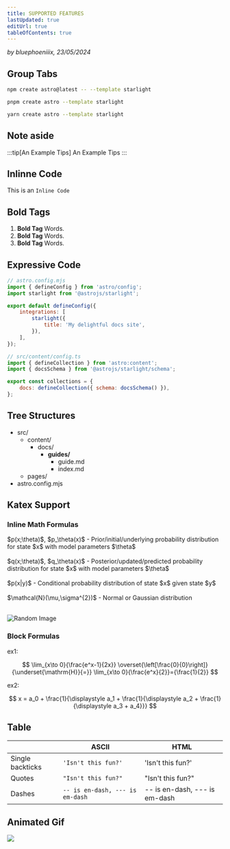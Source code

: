 ```yaml
---
title: SUPPORTED FEATURES
lastUpdated: true
editUrl: true
tableOfContents: true
---
```



_by bluephoeniiix, 23/05/2024_


## Group Tabs

<Tabs>
<TabItem label="npm">

```sh
npm create astro@latest -- --template starlight
```

</TabItem>
<TabItem label="pnpm">

```sh
pnpm create astro --template starlight
```

</TabItem>
<TabItem label="Yarn">

```sh
yarn create astro --template starlight
```

</TabItem>
</Tabs>

## Note aside

:::tip[An Example Tips]
An Example Tips
:::

## Inlinne Code

This is an `Inline Code`

## Bold Tags
1. **Bold Tag** Words.
2. **Bold Tag** Words.
3. **Bold Tag** Words.


## Expressive Code 

```js ins={8}
// astro.config.mjs
import { defineConfig } from 'astro/config';
import starlight from '@astrojs/starlight';

export default defineConfig({
	integrations: [
		starlight({
			title: 'My delightful docs site',
		}),
	],
});
```


```js ins={3,6}
// src/content/config.ts
import { defineCollection } from 'astro:content';
import { docsSchema } from '@astrojs/starlight/schema';

export const collections = {
	docs: defineCollection({ schema: docsSchema() }),
};
```

## Tree Structures


<FileTree>

- src/
  - content/
    - docs/
      - **guides/**
        - guide.md
        - index.md
  - pages/
- astro.config.mjs

</FileTree>


## Katex Support

### Inline Math Formulas

<section style={{ display: 'flex' }}>
  <div style={{ flexBasis: '70%', paddingRight: '20px' }}>
    <p>
        $p(x;\theta)$, $p_\theta(x)$ - Prior/initial/underlying probability distribution for state $x$ with model parameters $\theta$ <br></br>
        $q(x;\theta)$, $q_\theta(x)$ - Posterior/updated/predicted probability distribution for state $x$ with model parameters $\theta$ <br></br>
        $p(x|y)$ - Conditional probability distribution of state $x$ given state $y$  <br></br>
        $\mathcal{N}(\mu,\sigma^{2})$ - Normal or Gaussian distribution <br></br>
    </p>
  </div>
  <div style={{ flexBasis: '30%' }}>
    <img src="https://source.unsplash.com/random/500x300" alt="Random Image" style={{ width: '100%', height: 'auto' }} />
  </div>
</section>

### Block Formulas

ex1:

$$
 \lim_{x\to 0}{\frac{e^x-1}{2x}}
 \overset{\left[\frac{0}{0}\right]}{\underset{\mathrm{H}}{=}}
 \lim_{x\to 0}{\frac{e^x}{2}}={\frac{1}{2}}
$$

ex2:

$$
  x = a_0 + \frac{1}{\displaystyle a_1 
          + \frac{1}{\displaystyle a_2 
          + \frac{1}{\displaystyle a_3 + a_4}}}
$$


## Table 

|                |ASCII                          |HTML                         |
|----------------|-------------------------------|-----------------------------|
|Single backticks|`'Isn't this fun?'`            |'Isn't this fun?'            |
|Quotes          |`"Isn't this fun?"`            |"Isn't this fun?"            |
|Dashes          |`-- is en-dash, --- is em-dash`|-- is en-dash, --- is em-dash|

## Animated Gif

<img src="/giphy.webp"></img>